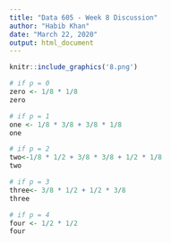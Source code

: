 ---
title: "Data 605 - Week 8 Discussion"
author: "Habib Khan"
date: "March 22, 2020"
output: html_document
---

```{r, echo=FALSE}
knitr::include_graphics('8.png')
```

```{r}
# if p = 0
zero <- 1/8 * 1/8
zero
```


```{r}
# if p = 1
one <- 1/8 * 3/8 + 3/8 * 1/8
one
```

```{r}
# if p = 2
two<-1/8 * 1/2 + 3/8 * 3/8 + 1/2 * 1/8
two
```

```{r}
# if p = 3
three<- 3/8 * 1/2 + 1/2 * 3/8
three
```

```{r}
# if p = 4
four <- 1/2 * 1/2
four
```

